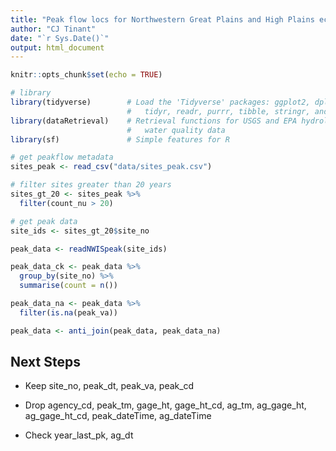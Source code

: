 ```yaml
---
title: "Peak flow locs for Northwestern Great Plains and High Plains ecoregion"
author: "CJ Tinant"
date: "`r Sys.Date()`"
output: html_document
---
```


<!--
# Ecoregion hierarchy
Northwestern Great Plains and High Plains region of the SOUTH CENTRAL SEMI-ARID PRAIRIES of the GREAT PLAINS ecoregion

## Next steps
create an inline unzip
unzip /path/to/your/file.zip -d /path/to/destination/folder

-- need to add ecoreg when joining

* intersect level 3 ecoregion with station data
* sync personal and group Zotero library for FFA
https://guides.library.oregonstate.edu/c.php?g=359201&p=2426111
https://www.zotero.org/groups/5473862/olc_flood-frequency


## Helpful references:
GIT issues--
[GIT issues](https://dangitgit.com/)

Spatial data issues--
[Intro to spatial data in R](https://www.r4wrds.com/intro/m_intro_mapmaking)
[Overview of Coordinate Reference Systems (CRS) in R](https://www.nceas.ucsb.edu/sites/default/files/2020-04/OverviewCoordinateReferenceSystems.pdf)
[Geocomputation with R](https://r.geocompx.org/)

References:
[dataRetrieval tutorial](https://waterdata.usgs.gov/blog/dataretrieval/)

[USGS watermapper](https://maps.waterdata.usgs.gov/mapper/index.html)
-->


```r
knitr::opts_chunk$set(echo = TRUE)

# library
library(tidyverse)        # Load the 'Tidyverse' packages: ggplot2, dplyr, 
                          #   tidyr, readr, purrr, tibble, stringr, and forcats
library(dataRetrieval)    # Retrieval functions for USGS and EPA hydrology and
                          #   water quality data
library(sf)               # Simple features for R

```


```r

# get peakflow metadata
sites_peak <- read_csv("data/sites_peak.csv")

# filter sites greater than 20 years
sites_gt_20 <- sites_peak %>%
  filter(count_nu > 20)

# get peak data
site_ids <- sites_gt_20$site_no

peak_data <- readNWISpeak(site_ids)

peak_data_ck <- peak_data %>%
  group_by(site_no) %>%
  summarise(count = n())

```

```r

peak_data_na <- peak_data %>%
  filter(is.na(peak_va))

peak_data <- anti_join(peak_data, peak_data_na)

```

## Next Steps

* Keep
site_no,
peak_dt,
peak_va,
peak_cd

* Drop
agency_cd,
peak_tm,
gage_ht,
gage_ht_cd,
ag_tm,
ag_gage_ht,
ag_gage_ht_cd,
peak_dateTime,
ag_dateTime


* Check
year_last_pk,
ag_dt







